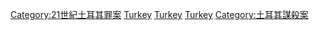 {{Category pair|20世紀土耳其謀殺案|}}
[[Category:21世紀土耳其罪案|Category:21世紀土耳其罪案]]
[[Category:21世紀各國謀殺案|Turkey]]
[[Category:21世紀亞洲謀殺案|Turkey]]
[[Category:21世紀歐洲謀殺案|Turkey]]
[[Category:土耳其謀殺案|Category:土耳其謀殺案]]